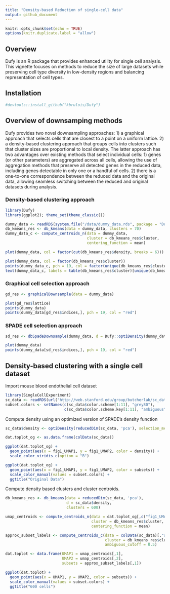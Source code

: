 ```yaml
---
title: "Density-based Reduction of single-cell data"
output: github_document
---
```


```r
knitr::opts_chunk$set(echo = TRUE)
options(knitr.duplicate.label = "allow")
```

## Overview

Dufy is an R package that provides enhanced utility for single cell analysis. This vignette focuses on methods to reduce the size of large datasets while preserving cell type diversity in low-density regions and balancing representation of cell types. 

## Installation

```r
#devtools::install_github("kbrulois/Dufy")
```

## Overview of downsamping methods

Dufy provides two novel downsampling approaches: 1) a graphical approach that selects cells that are closest to a point on a uniform lattice. 2) a density-based clustering approach that groups cells into clusters such that cluster sizes are proportional to local density. The latter approach has two advantages over existing methods that select individual cells: 1) genes (or other parameters) are aggregated across all cells, allowing the use of aggregation methods that preserve all detected genes in the reduced data, including genes detectable in only one or a handful of cells. 2) there is a one-to-one correspondence between the reduced data and the original data, allowing seamless switching between the reduced and original datasets during analysis.

### Density-based clustering approach

```r

library(Dufy)
library(ggplot2); theme_set(theme_classic())

dummy_data <- readRDS(system.file("/data/dummy_data.rds", package = "Dufy"))
db_kmeans_res <- db_kmeans(data = dummy_data, clusters = 70)
dummy_data_c <- compute_centroids_n(data = dummy_data, 
                                    cluster = db_kmeans_res$cluster, 
                                    centering_function = mean)

```

```r

plot(dummy_data, col = factor(cut(db_kmeans_res$density, breaks = 6)))

plot(dummy_data, col = factor(db_kmeans_res$cluster))
points(dummy_data_c, pch = 19, col = factor(unique(db_kmeans_res$cluster)))
text(dummy_data_c, labels = table(db_kmeans_res$cluster)[unique(db_kmeans_res$cluster)])


```

### Graphical cell selection approach

```r

gd_res <- graphicalDownsample(data = dummy_data)

```

```r

plot(gd_res$lattice)
points(dummy_data)
points(dummy_data[gd_res$indices,], pch = 19, col = "red")

```

### SPADE cell selection approach

```r

sd_res <- dbSpadeDownsample(dummy_data, d = Dufy::optiDensity(dummy_data))

```

```r

plot(dummy_data)
points(dummy_data[sd_res$indices,], pch = 19, col = "red")

```

## Density-based clustering with a single cell dataset

Import mouse blood endothelial cell dataset

```r

library(SingleCellExperiment)
sc_data <- readRDS(url("http://web.stanford.edu/group/butcherlab/sc_data.rds"))
subset.colors <- setNames(c(sc_data$color.scheme[1:11], "grey80"), 
                          c(sc_data$color.scheme.key[1:11], "ambiguous"))

```

Compute density using an optimized version of SPADE's density function

```r

sc_data$density <- optiDensity(reducedDim(sc_data, 'pca'), selection_method = "ks.test")

dat.toplot_og <- as.data.frame(colData(sc_data))

ggplot(dat.toplot_og) + 
  geom_point(aes(x = fig1_UMAP1, y = fig1_UMAP2, color = density)) +
  scale_color_viridis_c(option = "B")

ggplot(dat.toplot_og) + 
  geom_point(aes(x = fig1_UMAP1, y = fig1_UMAP2, color = subsets)) +
  scale_color_manual(values = subset.colors) +
  ggtitle("Original Data")


```

Compute density based clusters and cluster centroids.

```r

db_kmeans_res <- db_kmeans(data = reducedDim(sc_data, 'pca'), 
                           d = sc_data$density, 
                           clusters = 600)

umap_centroids <- compute_centroids_n(data = dat.toplot_og[,c("fig1_UMAP1", "fig1_UMAP2")], 
                                      cluster = db_kmeans_res$cluster, 
                                      centering_function = mean)

approx_subset_labels <- compute_centroids_c(data = colData(sc_data)[,"subsets"],
                                            cluster = db_kmeans_res$cluster, 
                                            ambiguous_cutoff = 0.5)

dat.toplot <- data.frame(UMAP1 = umap_centroids[,1],
                         UMAP2 = umap_centroids[,2],
                         subsets = approx_subset_labels[,1])

ggplot(dat.toplot) + 
  geom_point(aes(x = UMAP1, y = UMAP2, color = subsets)) +
  scale_color_manual(values = subset.colors) +
  ggtitle("600 cells")



```